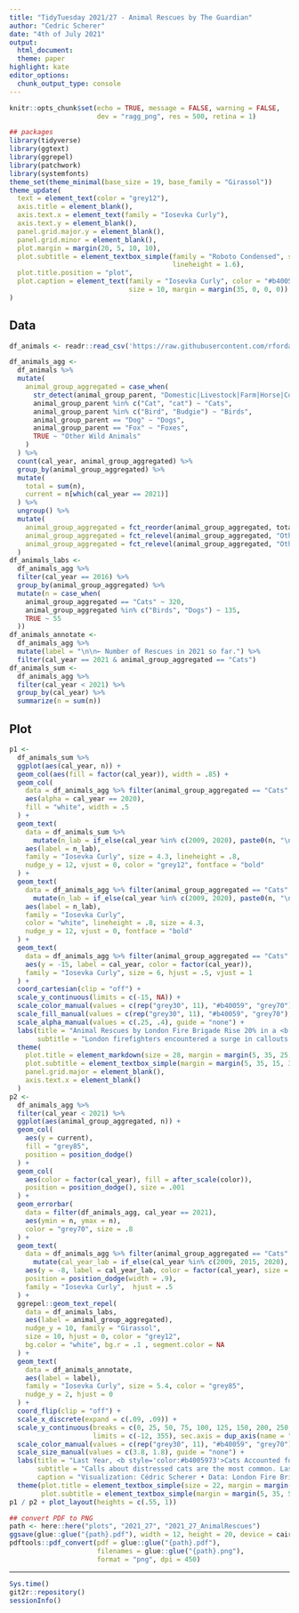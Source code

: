 ```yaml
---
title: "TidyTuesday 2021/27 - Animal Rescues by The Guardian"
author: "Cedric Scherer"
date: "4th of July 2021"
output:
  html_document:
  theme: paper
highlight: kate
editor_options:
  chunk_output_type: console
---
```

  
```r
knitr::opts_chunk$set(echo = TRUE, message = FALSE, warning = FALSE, 
                      dev = "ragg_png", res = 500, retina = 1)
```

```r
## packages
library(tidyverse)
library(ggtext)
library(ggrepel)
library(patchwork)
library(systemfonts)
theme_set(theme_minimal(base_size = 19, base_family = "Girassol"))
theme_update(
  text = element_text(color = "grey12"),
  axis.title = element_blank(),
  axis.text.x = element_text(family = "Iosevka Curly"),
  axis.text.y = element_blank(),
  panel.grid.major.y = element_blank(),
  panel.grid.minor = element_blank(),
  plot.margin = margin(20, 5, 10, 10),
  plot.subtitle = element_textbox_simple(family = "Roboto Condensed", size = 14,
                                         lineheight = 1.6),
  plot.title.position = "plot",
  plot.caption = element_text(family = "Iosevka Curly", color = "#b40059", hjust = .5,
                              size = 10, margin = margin(35, 0, 0, 0))
)
```

## Data

```r
df_animals <- readr::read_csv('https://raw.githubusercontent.com/rfordatascience/tidytuesday/master/data/2021/2021-06-29/animal_rescues.csv')
```

```r
df_animals_agg <-
  df_animals %>% 
  mutate(
    animal_group_aggregated = case_when(
      str_detect(animal_group_parent, "Domestic|Livestock|Farm|Horse|Cow|Sheep|Goat|Lamb|Bull") ~ "Other Domestic Animals",
      animal_group_parent %in% c("Cat", "cat") ~ "Cats",
      animal_group_parent %in% c("Bird", "Budgie") ~ "Birds",
      animal_group_parent == "Dog" ~ "Dogs",
      animal_group_parent == "Fox" ~ "Foxes",
      TRUE ~ "Other Wild Animals"
    )
  ) %>% 
  count(cal_year, animal_group_aggregated) %>% 
  group_by(animal_group_aggregated) %>% 
  mutate(
    total = sum(n),
    current = n[which(cal_year == 2021)]
  ) %>% 
  ungroup() %>% 
  mutate(
    animal_group_aggregated = fct_reorder(animal_group_aggregated, total),
    animal_group_aggregated = fct_relevel(animal_group_aggregated, "Other Domestic Animals", after = 0),
    animal_group_aggregated = fct_relevel(animal_group_aggregated, "Other Wild Animals", after = 0)
  )
df_animals_labs <-
  df_animals_agg %>% 
  filter(cal_year == 2016) %>% 
  group_by(animal_group_aggregated) %>% 
  mutate(n = case_when(
    animal_group_aggregated == "Cats" ~ 320,
    animal_group_aggregated %in% c("Birds", "Dogs") ~ 135,
    TRUE ~ 55
  ))
df_animals_annotate <-
  df_animals_agg %>% 
  mutate(label = "\n\n← Number of Rescues in 2021 so far.") %>% 
  filter(cal_year == 2021 & animal_group_aggregated == "Cats")
df_animals_sum <-
  df_animals_agg %>% 
  filter(cal_year < 2021) %>% 
  group_by(cal_year) %>% 
  summarize(n = sum(n))
```

## Plot

```r
p1 <- 
  df_animals_sum %>% 
  ggplot(aes(cal_year, n)) +
  geom_col(aes(fill = factor(cal_year)), width = .85) +
  geom_col(
    data = df_animals_agg %>% filter(animal_group_aggregated == "Cats" & cal_year < 2021),
    aes(alpha = cal_year == 2020),
    fill = "white", width = .5
  ) +
  geom_text(
    data = df_animals_sum %>% 
      mutate(n_lab = if_else(cal_year %in% c(2009, 2020), paste0(n, "\nRescues"), as.character(n))),
    aes(label = n_lab), 
    family = "Iosevka Curly", size = 4.3, lineheight = .8, 
    nudge_y = 12, vjust = 0, color = "grey12", fontface = "bold"
  ) +
  geom_text(
    data = df_animals_agg %>% filter(animal_group_aggregated == "Cats" & cal_year < 2021) %>% 
      mutate(n_lab = if_else(cal_year %in% c(2009, 2020), paste0(n, "\nCats"), as.character(n))), 
    aes(label = n_lab), 
    family = "Iosevka Curly",
    color = "white", lineheight = .8, size = 4.3, 
    nudge_y = 12, vjust = 0, fontface = "bold"
  ) +
  geom_text(
    data = df_animals_agg %>% filter(animal_group_aggregated == "Cats" & cal_year < 2021),
    aes(y = -15, label = cal_year, color = factor(cal_year)), 
    family = "Iosevka Curly", size = 6, hjust = .5, vjust = 1
  ) +
  coord_cartesian(clip = "off") +
  scale_y_continuous(limits = c(-15, NA)) +
  scale_color_manual(values = c(rep("grey30", 11), "#b40059", "grey70"), guide = "none") +
  scale_fill_manual(values = c(rep("grey30", 11), "#b40059", "grey70"), guide = "none") +
  scale_alpha_manual(values = c(.25, .4), guide = "none") +
  labs(title = "Animal Rescues by London Fire Brigade Rise 20% in a <b style='color:#b40059'>Pandemic Year</b>",
       subtitle = "London firefighters encountered a surge in callouts to rescue animals in 2020, figures show. The London fire brigade (LFB) was involved in 758 such incidents – more than two a day. The number of rescues rose by 20% compared with 2019 when there were 604, with the biggest rise coming in the number of non-domestic animals rescued, according to the data.") +
  theme(
    plot.title = element_markdown(size = 28, margin = margin(5, 35, 25, 35), color = "black"),
    plot.subtitle = element_textbox_simple(margin = margin(5, 35, 15, 35)),
    panel.grid.major = element_blank(),
    axis.text.x = element_blank()
  )
p2 <- 
  df_animals_agg %>% 
  filter(cal_year < 2021) %>% 
  ggplot(aes(animal_group_aggregated, n)) +
  geom_col(
    aes(y = current), 
    fill = "grey85",
    position = position_dodge()
  ) +
  geom_col(
    aes(color = factor(cal_year), fill = after_scale(color)),
    position = position_dodge(), size = .001
  ) +
  geom_errorbar(
    data = filter(df_animals_agg, cal_year == 2021),
    aes(ymin = n, ymax = n), 
    color = "grey70", size = .8
  ) +
  geom_text(
    data = df_animals_agg %>% filter(animal_group_aggregated == "Cats" & cal_year < 2021) %>% 
      mutate(cal_year_lab = if_else(cal_year %in% c(2009, 2015, 2020), as.character(cal_year), "•")),
    aes(y = -8, label = cal_year_lab, color = factor(cal_year), size = cal_year_lab == "•"),
    position = position_dodge(width = .9), 
    family = "Iosevka Curly",  hjust = .5
  ) +
  ggrepel::geom_text_repel(
    data = df_animals_labs,
    aes(label = animal_group_aggregated),
    nudge_y = 10, family = "Girassol",
    size = 10, hjust = 0, color = "grey12",
    bg.color = "white", bg.r = .1 , segment.color = NA
  ) +
  geom_text(
    data = df_animals_annotate,
    aes(label = label),
    family = "Iosevka Curly", size = 5.4, color = "grey85", 
    nudge_y = 2, hjust = 0
  ) +
  coord_flip(clip = "off") +
  scale_x_discrete(expand = c(.09, .09)) + 
  scale_y_continuous(breaks = c(0, 25, 50, 75, 100, 125, 150, 200, 250, 300, 350), 
                     limits = c(-12, 355), sec.axis = dup_axis(name = "Number of Rescues")) +
  scale_color_manual(values = c(rep("grey30", 11), "#b40059", "grey70"), guide = "none") +
  scale_size_manual(values = c(3.8, 1.8), guide = "none") +
  labs(title = "Last Year, <b style='color:#b4005973'>Cats Accounted for 45%</b> of London Fire Brigade Animal Rescues, but the Biggest Proportional Increases were among Birds and Foxes.",
       subtitle = "Calls about distressed cats are the most common. Last year 338 were helped compared with 269 in 2019. Not all of them were stuck up trees: some managed to find themselves under floorboards, solar panels and fridges, and up telegraph poles and chimneys.<br><br>The number of incidents involving foxes attended by the LFB last year nearly doubled, from 32 rescues in 2019 to 61 in 2020. The Fox Project, a charity dedicated to protecting foxes in the south-east, said the increase in the number of rescues might be down to people’s growing sympathy towards the animals since the start of the pandemic.",
       caption = "Visualization: Cédric Scherer • Data: London Fire Brigade (london.gov; last update: 31/05/2021 19:00) • Text: The Guardian (modified)") +
  theme(plot.title = element_textbox_simple(size = 22, margin = margin(15, 35, 20, 35), color = "black"),
        plot.subtitle = element_textbox_simple(margin = margin(5, 35, 50, 35)))
p1 / p2 + plot_layout(heights = c(.55, 1))
```


```r
## convert PDF to PNG
path <- here::here("plots", "2021_27", "2021_27_AnimalRescues")
ggsave(glue::glue("{path}.pdf"), width = 12, height = 20, device = cairo_pdf)
pdftools::pdf_convert(pdf = glue::glue("{path}.pdf"), 
                      filenames = glue::glue("{path}.png"),
                      format = "png", dpi = 450)
```


***
  
  ```r
Sys.time()
git2r::repository()
sessionInfo()
```